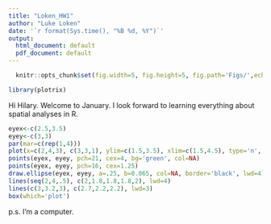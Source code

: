 ```yaml
---
title: "Loken_HW1"
author: "Luke Loken"
date: '`r format(Sys.time(), "%B %d, %Y")`'
output:
  html_document: default
  pdf_document: default
---
```



```r
  knitr::opts_chunk$set(fig.width=5, fig.height=5, fig.path='Figs/',echo = TRUE)
```
  
```r
library(plotrix)
```
  
Hi Hilary. Welcome to January. I look forward to learning everything about spatial analyses in R. 

```r
eyex<-c(2.5,3.5)
eyey<-c(3,3)
par(mar=c(rep(1,4)))
plot(x=c(2,4,3), c(3,3,1), ylim=c(1.5,3.5), xlim=c(1.5,4.5), type='n', axes=F, xlab='', ylab='')
points(eyex, eyey, pch=21, cex=4, bg='green', col=NA)
points(eyex, eyey, pch=16, cex=1.25)
draw.ellipse(eyex, eyey, a=.25, b=0.065, col=NA, border='black', lwd=4)
lines(seq(2,4,.5), c(2,1.8,1.8,1.8,2), lwd=4)
lines(c(3,3.2,3), c(2.7,2.2,2.2), lwd=3)
box(which='plot')

```

p.s. I'm a computer. 

